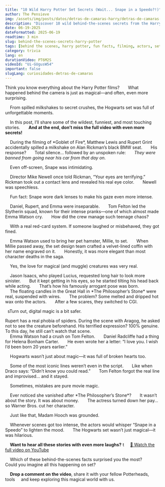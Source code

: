 ```yaml
---
title: "10 Wild Harry Potter Set Secrets (Wait... Snape in a Speedo?!)"
author: The Pensieve
img: /assets/img/posts/datos/detras-de-camaras-harry/detras-de-camaras-harry.webp
description: "Discover 10 wild behind-the-scenes secrets from the Harry Potter films. From Alan Rickman's car to Rupert Grint's real-life phobia and a secret code word... you won't see the movies the same way again."
date: 06-19-2025
dateFormatted: 2025-06-19
readtime: 3 min
slug: behind-the-scenes-secrets-harry-potter
tags: [behind the scenes, harry potter, fun facts, filming, actors, set secrets, movie magic, trivia, making of, movie facts, alan rickman]
category: trivia
lang: en
durationVideo: PT6M2S
videoId: "Ui-GUgusW54"
important: false
slugLang: curiosidades-detras-de-camaras
---
```



<Article>
  <Section title="🎬 Behind the Magic: The Chaos and Laughter of the Harry Potter Set">
    Think you know everything about the Harry Potter films?  
    What happened behind the camera is just as magical—and often, even more surprising.

    From spilled milkshakes to secret crushes, the Hogwarts set was full of unforgettable moments.

    In this post, I’ll share some of the wildest, funniest, and most touching stories.  
    <strong>And at the end, don’t miss the full video with even more secrets!</strong>
  </Section>

  <Section title="🧃 Alan Rickman's One Unspoken Rule (Thanks to a Milkshake)" imgAlt="Alan Rickman as Snape, staring intensely">
    During the filming of *Goblet of Fire*, Matthew Lewis and Rupert Grint accidentally spilled a milkshake on Alan Rickman’s black BMW seat.  
    His response?  
    Total silence… followed by an unspoken rule:  
    <em>They were banned from going near his car from that day on.</em>

    Even off-screen, Snape was intimidating.
  </Section>

  <Section title="👁️‍🗨️ The Look That Silenced the Director">
    Director Mike Newell once told Rickman, “Your eyes are terrifying.”  
    Rickman took out a contact lens and revealed his real eye color.  
    Newell was speechless.

    Fun fact: Snape wore dark lenses to make his gaze even more intense.
  </Section>

  <Section title="🏫 The Gryffindor vs. Slytherin Prank Wars">
    Daniel, Rupert, and Emma were inseparable.  
    Tom Felton led the Slytherin squad, known for their intense pranks—one of which almost made Emma Watson cry.  
    How did the crew manage such teenage chaos?

    With a real red-card system. If someone laughed or misbehaved, they got fined.
  </Section>

  <Section title="🐹 A Fancy Funeral for a Hamster">
    Emma Watson used to bring her pet hamster, Millie, to set.  
    When Millie passed away, the set design team crafted a velvet-lined coffin with her name engraved on it.  
    Honestly, it was more elegant than most character deaths in the saga.

    Yes, the love for magical (and muggle) creatures was very real.
  </Section>

  <Section title="💇‍♂️ The Happy Accident Behind Lucius Malfoy's Arrogant Pose">
    Jason Isaacs, who played Lucius, requested long hair to look more sinister.  
    But it kept getting in his eyes, so he started tilting his head back while acting.  
    That’s how his famously arrogant pose was born.
  </Section>

  <Section title="🦉 When Real Magic Failed (Hot Wax & Falling Candles)">
    The floating candles in the Great Hall in *The Philosopher’s Stone* were real, suspended with wires.  
    The problem? Some melted and dripped hot wax onto the actors.  
    After a few scares, they switched to CGI.

  sTurn out, digital magic is a bit safer.
  </Section>

  <Section title="🕷️ Rupert Grint’s Very Real Fear">
    Rupert has a real phobia of spiders. During the scene with Aragog, he asked not to see the creature beforehand.  
    His terrified expression? 100% genuine.  
    To this day, he still can’t watch that scene.
  </Section>

  <Section title="💘 Secret Crushes on Set">
    Emma Watson had a crush on Tom Felton.  
    Daniel Radcliffe had a thing for Helena Bonham Carter.  
    He even wrote her a letter: “I love you. I wish I’d been born 20 years earlier.”

    Hogwarts wasn’t just about magic—it was full of broken hearts too.
  </Section>

  <Section title="🎭 The Iconic Draco Malfoy Line That Was a Complete Mistake">
    Some of the most iconic lines weren’t even in the script.  
    Like when Draco says: “Didn’t know you could read.”  
    Tom Felton forgot the real line and improvised… and it stayed.

    Sometimes, mistakes are pure movie magic.
  </Section>

  <Section title="🧹 Why Did Madam Hooch Vanish After One Movie?">
    Ever noticed she vanished after *The Philosopher’s Stone*?  
    It wasn’t about the story. It was about money.  
    The actress turned down her pay… so Warner Bros. cut her character.

    Just like that, Madam Hooch was grounded.
  </Section>

  <Section title="😂 The Secret Code Word: 'Snape in a Speedo'">
    Whenever scenes got too intense, the actors would whisper “Snape in a Speedo” to lighten the mood.  
    The Hogwarts set wasn’t just magical—it was hilarious.

    <strong>Want to hear all these stories with even more laughs?</strong> t
    <a href="https://youtu.be/Ui-GUgusW54" target="_blank" rel="noopener noreferrer">🔗 Watch the full video on YouTube</a>
  </Section>

  <Section title="✨ Tell Us Your Favorite">
    Which of these behind-the-scenes facts surprised you the most?  
    Could you imagine all this happening on set?

    <strong>Drop a comment on the video</strong>, share it with your fellow Potterheads, tools
    and keep exploring this magical world with us.
  </Section>
</Article>

